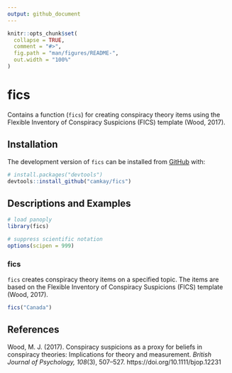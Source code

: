 ```yaml
---
output: github_document
---
```


<!-- README.md is generated from README.Rmd. Please edit that file -->

```r
knitr::opts_chunk$set(
  collapse = TRUE,
  comment = "#>",
  fig.path = "man/figures/README-",
  out.width = "100%"
)
```
# fics 

Contains a function (`fics`) for creating conspiracy theory items using the Flexible Inventory of Conspiracy Suspicions (FICS) template (Wood, 2017).

## Installation

The development version of `fics` can be installed from [GitHub](https://github.com/) with:

``` r
# install.packages("devtools")
devtools::install_github("camkay/fics")
```

## Descriptions and Examples

```r
# load panoply
library(fics)

# suppress scientific notation
options(scipen = 999)
```

### fics

`fics` creates conspiracy theory items on a specified topic. The items are based on the Flexible Inventory of Conspiracy Suspicions (FICS) template (Wood, 2017).

```r
fics("Canada")
```

## References

Wood, M. J. (2017). Conspiracy suspicions as a proxy for beliefs in conspiracy theories: Implications for theory and measurement. *British Journal of Psychology, 108*(3), 507–527. https://doi.org/10.1111/bjop.12231